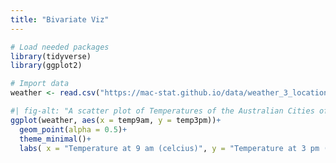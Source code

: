 ```yaml
---
title: "Bivariate Viz"
---
```



```r
# Load needed packages
library(tidyverse)
library(ggplot2)
```

```r
# Import data
weather <- read.csv("https://mac-stat.github.io/data/weather_3_locations.csv") 
```

```r
#| fig-alt: "A scatter plot of Temperatures of the Australian Cities of Wollongong, Hobart, and Uluru. The Temperature in Celcius at 9 am is on the x-axis, and the Temperature in Celcius at 3 pm is on the y-axis. There is a positive relationship between the two"
ggplot(weather, aes(x = temp9am, y = temp3pm))+
  geom_point(alpha = 0.5)+
  theme_minimal()+
  labs( x = "Temperature at 9 am (celcius)", y = "Temperature at 3 pm (celcius)", title = "Tempatures in Wollongong, Hobart, and Uluru Australia", caption = "Comparison of morning versus afternoon temperatures in 3 Australian towns. Created by Zach Marshak, Feb. 2025, data source Mac-Stat Git Hub(https://mac-stat.github.io/data/weather_3_locations.csv)" )
```
